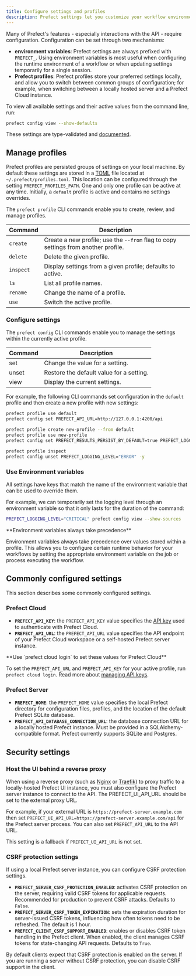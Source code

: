 ```yaml
---
title: Configure settings and profiles
description: Prefect settings let you customize your workflow environment, including your Cloud profile and locally hosted Server
---
```


Many of Prefect's features - especially interactions with the API - require configuration.
Configuration can be set through two mechanisms:
- **environment variables**: Prefect settings are always prefixed with `PREFECT_`. Using environment variables
is most useful when configuring the runtime environment of a workflow or when updating settings temporarily
for a single session.
- **Prefect profiles**: Prefect profiles store your preferred settings locally, and allow you to switch
between common groups of configuration; for example, when switching between a locally hosted server and a
Prefect Cloud instance.

To view all available settings and their active values from the command line, run:

```bash
prefect config view --show-defaults
```

These settings are type-validated and [documented](https://prefect-python-sdk-docs.netlify.app/prefect/settings/).

## Manage profiles

Prefect profiles are persisted groups of settings on your local machine. 
By default these settings are stored in a [TOML](https://toml.io/en/) file located at `~/.prefect/profiles.toml`.
This location can be configured through the setting `PREFECT_PROFILES_PATH`. 
One and only one profile can be active at any time.
Initially, a `default` profile is active and contains no settings overrides.

The `prefect profile` CLI commands enable you to create, review, and manage profiles.

| Command | Description |
| --- | --- |
| `create` | Create a new profile; use the `--from` flag to copy settings from another profile. |
| `delete` | Delete the given profile. |
| `inspect` | Display settings from a given profile; defaults to active. |
| `ls` | List all profile names. |
| `rename` | Change the name of a profile. |
| `use` | Switch the active profile. |

### Configure settings

The `prefect config` CLI commands enable you to manage the settings within the currently active profile.

| Command | Description |
| --- | --- |
| set | Change the value for a setting. |
| unset | Restore the default value for a setting. |
| view | Display the current settings. |

For example, the following CLI commands set configuration in the `default` profile and then create a new
profile with new settings:

```bash
prefect profile use default
prefect config set PREFECT_API_URL=http://127.0.0.1:4200/api

prefect profile create new-profile --from default
prefect profile use new-profile
prefect config set PREFECT_RESULTS_PERSIST_BY_DEFAULT=true PREFECT_LOGGING_LEVEL="ERROR"

prefect profile inspect
prefect config unset PREFECT_LOGGING_LEVEL="ERROR" -y
```

### Use Environment variables

All settings have keys that match the name of the environment variable that can be used to override them.

For example, we can temporarily set the logging level through an environment variable so that it 
only lasts for the duration of the command:

```bash
PREFECT_LOGGING_LEVEL="CRITICAL" prefect config view --show-sources
```

<Tip>
**Environment variables always take precedence**

Environment variables always take precedence over values stored within a profile.
This allows you to configure certain runtime behavior for your workflows by setting the appropriate
environment variable on the job or process executing the workflow.
</Tip>

## Commonly configured settings

This section describes some commonly configured settings. 

### Prefect Cloud

- **`PREFECT_API_KEY`**: the `PREFECT_API_KEY` value specifies the 
[API key](/3.0rc/manage/cloud/manage-users/api-keys/) used to authenticate with Prefect Cloud.
- **`PREFECT_API_URL`**: the `PREFECT_API_URL` value specifies the API endpoint of your 
Prefect Cloud workspace or a self-hosted Prefect server instance.

<Tip>
**Use `prefect cloud login` to set these values for Prefect Cloud**

To set the `PREFECT_API_URL` and `PREFECT_API_KEY` for your active profile, run `prefect cloud login`. 
Read more about [managing API keys](/3.0rc/manage/cloud/manage-users/api-keys/). 
</Tip>

### Prefect Server

- **`PREFECT_HOME`**: the `PREFECT_HOME` value specifies the local Prefect directory for configuration files,
profiles, and the location of the default Prefect SQLite database.
- **`PREFECT_API_DATABASE_CONNECTION_URL`**: the database connection URL for a locally hosted Prefect instance.
Must be provided in a SQLAlchemy-compatible format. Prefect currently supports SQLite and Postgres. 

## Security settings

### Host the UI behind a reverse proxy

When using a reverse proxy (such as [Nginx](https://nginx.org) or [Traefik](https://traefik.io)) to proxy traffic to a 
locally-hosted Prefect UI instance, you must also configure the Prefect server instance to connect to the API. 
The PREFECT_UI_API_URL should be set to the external proxy URL.

For example, if your external URL is `https://prefect-server.example.com` then set 
`PREFECT_UI_API_URL=https://prefect-server.example.com/api` for the Prefect server process.
You can also set `PREFECT_API_URL` to the API URL. 

This setting is a fallback if `PREFECT_UI_API_URL` is not set.

### CSRF protection settings

If using a local Prefect server instance, you can configure CSRF protection settings.

- **`PREFECT_SERVER_CSRF_PROTECTION_ENABLED`**: activates CSRF protection on the server, 
requiring valid CSRF tokens for applicable requests. Recommended for production to prevent CSRF attacks. 
Defaults to `False`.
- **`PREFECT_SERVER_CSRF_TOKEN_EXPIRATION`**: sets the expiration duration for server-issued CSRF tokens, 
influencing how often tokens need to be refreshed. The default is 1 hour.
- **`PREFECT_CLIENT_CSRF_SUPPORT_ENABLED`**: enables or disables CSRF token handling in the Prefect client. 
When enabled, the client manages CSRF tokens for state-changing API requests. Defaults to `True`.

By default clients expect that CSRF protection is enabled on the server. If you are running a server without CSRF protection, 
you can disable CSRF support in the client.
